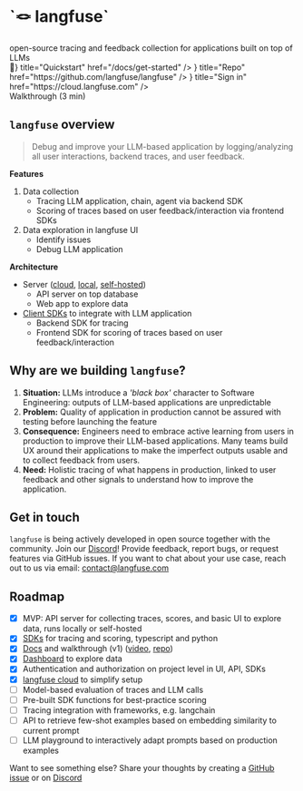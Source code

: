 
<div className="gap-3 mt-0 mb-10 md:mt-24 md:mb-20 lg:my-30">
  <h1>`🪢 langfuse`</h1>
  <div className="text-xl text-center">
    open-source tracing and feedback collection for applications built on top of
    LLMs
  </div>

  <div className="flex mt-3 gap-3 justify-center flex-wrap">
    <Card icon={<span>🚀</span>} title="Quickstart" href="/docs/get-started" />
    <Card
      icon={<SiGithub size="24" />}
      title="Repo"
      href="https://github.com/langfuse/langfuse"
    />
    <Card
      icon={<AiOutlineCloud size="24" />}
      title="Sign in"
      href="https://cloud.langfuse.com"
    />
  </div>
</div>


<div className="mb-20">
  <Demo />
  <div className="text-center -mt-4 text-gray-500">Walkthrough (3 min)</div>
</div>

## `langfuse` overview

> Debug and improve your LLM-based application by logging/analyzing all user interactions, backend traces, and user feedback.

**Features**

1. Data collection
   - Tracing LLM application, chain, agent via backend SDK
   - Scoring of traces based on user feedback/interaction via frontend SDKs
2. Data exploration in langfuse UI
   - Identify issues
   - Debug LLM application

**Architecture**

- Server ([cloud](/docs/cloud), [local](/docs/local), [self-hosted](/docs/self-host))
  - API server on top database
  - Web app to explore data
- [Client SDKs](/docs/sdk) to integrate with LLM application
  - Backend SDK for tracing
  - Frontend SDK for scoring of traces based on user feedback/interaction

## Why are we building `langfuse`?

1. **Situation:** LLMs introduce a _'black box'_ character to Software Engineering: outputs of LLM-based applications are unpredictable
2. **Problem:** Quality of application in production cannot be assured with testing before launching the feature
3. **Consequence:** Engineers need to embrace active learning from users in production to improve their LLM-based applications. Many teams build UX around their applications to make the imperfect outputs usable and to collect feedback from users.
4. **Need:** Holistic tracing of what happens in production, linked to user feedback and other signals to understand how to improve the application.

## Get in touch

`langfuse` is being actively developed in open source together with the community. Join our [Discord](https://discord.com/invite/DNDAarxE)! Provide feedback, report bugs, or request features via GitHub issues. If you want to chat about your use case, reach out to us via email: contact@langfuse.com

## Roadmap

- [x] MVP: API server for collecting traces, scores, and basic UI to explore data, runs locally or self-hosted
- [x] [SDKs](/docs/sdk) for tracing and scoring, typescript and python
- [x] [Docs](/docs) and walkthrough (v1) ([video](#), [repo](https://github.com/langfuse/langfuse-demo))
- [x] [Dashboard](/docs/interface#dashboard) to explore data
- [x] Authentication and authorization on project level in UI, API, SDKs
- [x] [langfuse cloud](/docs/cloud) to simplify setup
- [ ] Model-based evaluation of traces and LLM calls
- [ ] Pre-built SDK functions for best-practice scoring
- [ ] Tracing integration with frameworks, e.g. langchain
- [ ] API to retrieve few-shot examples based on embedding similarity to current prompt
- [ ] LLM playground to interactively adapt prompts based on production examples

Want to see something else? Share your thoughts by creating a [GitHub issue](https://github.com/langfuse/langfuse/issues/new/choose) or on [Discord](https://discord.com/invite/DNDAarxE)
